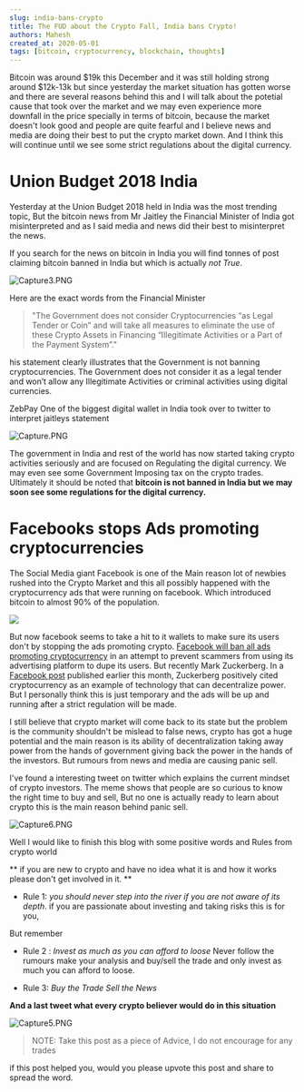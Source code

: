 ```yaml
---
slug: india-bans-crypto
title: The FUD about the Crypto Fall, India bans Crypto!
authors: Mahesh
created_at: 2020-05-01
tags: [bitcoin, cryptocurrency, blockchain, thoughts]
---
```


Bitcoin was around $19k this December and it was still holding strong around $12k-13k but since yesterday the market situation has gotten worse and there are several reasons behind this and I will talk about the potetial cause that took over the market and we may even experience more downfall in the price specially in terms of bitcoin, because the market doesn't look good and people are quite fearful and I believe news and media are doing their best to put the crypto market down. And I think this will continue until we see some strict regulations about the digital currency.

# Union Budget 2018 India

Yesterday at the Union Budget 2018 held in India was the most trending topic, But the bitcoin news from Mr Jaitley the Financial Minister of India got misinterpreted and as I said media and news did their best to misinterpret the news.

If you search for the news on bitcoin in India you will find tonnes of post claiming bitcoin banned in India but which is actually _not True_.

![Capture3.PNG](https://steemitimages.com/DQmVsggCtwQwrFsRLkz6UBoFu4ToRLEcmkRX2FgZrR5RtHQ/Capture3.PNG)

Here are the exact words from the Financial Minister

> "The Government does not consider Cryptocurrencies “as Legal Tender or Coin” and will take all measures to eliminate the use of these Crypto Assets in Financing “Illegitimate Activities or a Part of the Payment System”."

his statement clearly illustrates that the Government is not banning cryptocurrencies. The Government does not consider it as a legal tender and won’t allow any Illegitimate Activities or criminal activities using digital currencies.

ZebPay One of the biggest digital wallet in India took over to twitter to interpret jaitleys statement

![Capture.PNG](https://steemitimages.com/DQmWK359wdwW8FhCWFvhjdhCcwPG3B5wTF3PSBiPnduxA65/Capture.PNG)

The government in India and rest of the world has now started taking crypto activities seriously and are focused on Regulating the digital currency. We may even see some Government Imposing tax on the crypto trades. Ultimately it should be noted that **bitcoin is not banned in India but we may soon see some regulations for the digital currency.**

# Facebooks stops Ads promoting cryptocurrencies

The Social Media giant Facebook is one of the Main reason lot of newbies rushed into the Crypto Market and this all possibly happened with the cryptocurrency ads that were running on facebook. Which introduced bitcoin to almost 90% of the population.

![](https://steemitimages.com/DQmYVHfNU4DRcLkCuEFZpjvQ2fq2adaraA22czrQFHGsX6p/image.png)

But now facebook seems to take a hit to it wallets to make sure its users don't by stopping the ads promoting crypto. [Facebook will ban all ads promoting cryptocurrency](https://www.facebook.com/business/news/new-ads-policy-improving-integrity-and-security-of-financial-product-and-services-ads) in an attempt to prevent scammers from using its advertising platform to dupe its users. But recently Mark Zuckerberg. In a [Facebook post](https://www.facebook.com/zuck/posts/10104380170714571?pnref=story) published earlier this month, Zuckerberg positively cited cryptocurrency as an example of technology that can decentralize power. But I personally think this is just temporary and the ads will be up and running after a strict regulation will be made.

I still believe that crypto market will come back to its state but the problem is the community shouldn't be mislead to false news, crypto has got a huge potential and the main reason is its ability of decentralization taking away power from the hands of government giving back the power in the hands of the investors. But rumours from news and media are causing panic sell.

I've found a interesting tweet on twitter which explains the current mindset of crypto investors. The meme shows that people are so curious to know the right time to buy and sell, But no one is actually ready to learn about crypto this is the main reason behind panic sell.

![Capture6.PNG](https://steemitimages.com/DQmWb5M2Yt3qLcoCxUBhwokQUGShBR9nEXdW8WbV7ohuesr/Capture6.PNG)

Well I would like to finish this blog with some positive words and Rules from crypto world

** if you are new to crypto and have no idea what it is and how it works please don't get involved in it. **

- Rule 1: _you should never step into the river if you are not aware of its depth_. if you are passionate about investing and taking risks this is for you,

But remember

- Rule 2 : _Invest as much as you can afford to loose_
  Never follow the rumours make your analysis and buy/sell the trade and only invest as much you can afford to loose.

- Rule 3: _Buy the Trade Sell the News_

**And a last tweet what every crypto believer would do in this situation**

![Capture5.PNG](https://steemitimages.com/DQmf1XKzFNQYRmA5AiwZGHfdnVAJYD7iHuasiUWoNbtWJsP/Capture5.PNG)


> NOTE: Take this post as a piece of Advice, I do not encourage for any trades

if this post helped you, would you please upvote this post and share to spread the word.
